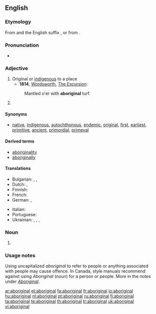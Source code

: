 {{also|Aboriginal}}
==English==

===Etymology===

From {{etyl|la}} {{term|lang=la|ab origine}} and the English suffix {{term|-al}}, or from {{suffix|aborigine|al}}.

===Pronunciation===
* {{audio|En-uk-aboriginal.ogg|Audio (UK)}}

===Adjective===
{{en-adj}}

# Original or [[indigenous]] to a place
#* '''1814''', [[w:William Wordsworth|Wordsworth]], [http://books.google.com/books?id=T18JAAAAQAAJ&pg=PA277 The Excursion]:
#: Mantled o'er with '''aboriginal''' turf.
# {{alternative capitalization of|Aboriginal}}

====Synonyms====
* {{sense|indigenous to a place}} [[native]], [[indigenous]], [[autochthonous]], [[endemic]], [[original]], [[first]], [[earliest]], [[primitive]], [[ancient]], [[primordial]], [[primeval]]

====Derived terms====
* [[aboriginality]]
* [[aboriginally]]

====Translations====
{{trans-top|first; original; indigenous; primitive}}
* Bulgarian: {{t+|bg|коренен|sc=Cyrl}}, {{t+|bg| местен}}, {{t+|bg|туземен|sc=Cyrl}}
* Dutch: {{t+|nl|inheems}}, {{t-|nl|inheemse}}
* Finnish: {{t+|fi|alkuperäinen}}
* French: {{t+|fr|indigène}}
* German: {{t+|de|eingeboren}}, {{t+|de|einheimisch}}
{{trans-mid}}
* Italian: {{t+|it|aborigeno}}
* Portuguese: {{t+|pt|aborígene}}
* Ukrainian: {{t-|uk|аборигенський|tr=aboryhéns’kyj|xs=Ukrainian}}, {{t-|uk|тубільний|tr=tubíl’nyj|xs=Ukrainian}}, {{t-|uk|автохтонний|tr=avtoxtónnyj|xs=Ukrainian}}, {{t-|uk|туземський|tr=tuzéms’kyj|xs=Ukrainian}}
{{trans-bottom}}

===Noun===
{{en-noun}}

# {{alternative capitalization of|Aboriginal}}

===Usage notes===
Using uncapitalized ''aboriginal'' to refer to people or anything associated with people may cause offence.  In Canada, style manuals recommend against using ''Aboriginal'' (noun) for a person or people.  More in the notes under ''[[Aboriginal]]''.

[[ar:aboriginal]]
[[et:aboriginal]]
[[fa:aboriginal]]
[[fr:aboriginal]]
[[io:aboriginal]]
[[hu:aboriginal]]
[[nl:aboriginal]]
[[pt:aboriginal]]
[[ru:aboriginal]]
[[fi:aboriginal]]
[[ta:aboriginal]]
[[te:aboriginal]]
[[th:aboriginal]]
[[tr:aboriginal]]
[[uk:aboriginal]]
[[vi:aboriginal]]